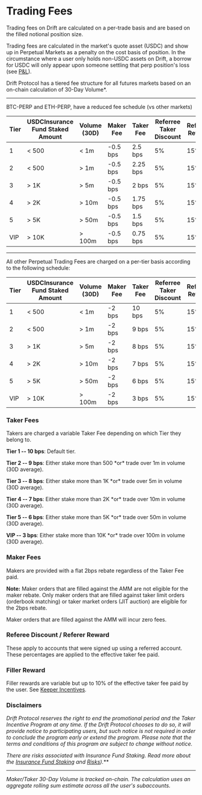 # Trading Fees

Trading fees on Drift are calculated on a per-trade basis and are based on the filled notional position size.

Trading fees are calculated in the market's quote asset (USDC) and show up in Perpetual Markets as a penalty on the cost basis of position. In the circumstance where a user only holds non-USDC assets on Drift, a borrow for USDC will only appear upon someone settling that perp position's loss (see [P&L](/profit-loss/profit-loss-intro)).

Drift Protocol has a tiered fee structure for all futures markets based on an on-chain calculation of 30-Day Volume\*.

---

BTC-PERP and ETH-PERP, have a reduced fee schedule (vs other markets)

| **Tier** | **USDCInsurance Fund Staked Amount** | **Volume (30D)** | **Maker Fee** | **Taker Fee** | **Referree Taker Discount** | **Referrer Reward** | **Filler Reward**  |
| -------- | ----------------------------------------- | ---------------- | ------------- | ------------- | --------------------------- | ------------------- | ------------------ |
| 1        | < 500                                     | < 1m             | -0.5 bps        | 2.5 bps        | 5%                          | 15%                 | 10%\*              |
| 2        | < 500                                     | > 1m             | -0.5 bps        | 2.25 bps         | 5%                          | 15%                 | 10%\*              |
| 3        | > 1K                                      | > 5m             | -0.5 bps        | 2 bps         | 5%                          | 15%                 | 10%\*              |
| 4        | > 2K                                      | > 10m            | -0.5 bps        | 1.75 bps         | 5%                          | 15%                 | 10%\*              |
| 5        | > 5K                                      | > 50m            | -0.5 bps        | 1.5 bps         | 5%                          | 15%                 | 10%\*              |
| VIP      | > 10K                                     | > 100m           | -0.5 bps        | 0.75 bps         | 5%                          | 15%                 | 10%\*              |


---

All other Perpetual Trading Fees are charged on a per-tier basis according to the following schedule:

| **Tier** | **USDCInsurance Fund Staked Amount** | **Volume (30D)** | **Maker Fee** | **Taker Fee** | **Referree Taker Discount** | **Referrer Reward** | **Filler Reward**  |
| -------- | ----------------------------------------- | ---------------- | ------------- | ------------- | --------------------------- | ------------------- | ------------------ |
| 1        | < 500                                     | < 1m       | -2 bps        | 10 bps        | 5%                          | 15%                 | 10%\*              |
| 2        | < 500                                     | > 1m             | -2 bps        | 9 bps         | 5%                          | 15%                 | 10%\*              |
| 3        | > 1K                                      | > 5m             | -2 bps        | 8 bps         | 5%                          | 15%                 | 10%\*              |
| 4        | > 2K                                      | > 10m            | -2 bps        | 7 bps         | 5%                          | 15%                 | 10%\*              |
| 5        | > 5K                                      | > 50m            | -2 bps        | 6 bps         | 5%                          | 15%                 | 10%\*              |
| VIP      | > 10K                                     | > 100m           | -2 bps        | 3 bps         | 5%                          | 15%                 | 10%\*              |

### Taker Fees

Takers are charged a variable Taker Fee depending on which Tier they belong to.

**Tier 1 -- 10 bps**: Default tier.

**Tier 2 -- 9 bps**: Either stake more than 500 *or\* trade over 1m in volume (30D average).

**Tier 3 -- 8 bps**: Either stake more than 1K *or\* trade over 5m in volume (30D average).

**Tier 4 -- 7 bps**: Either stake more than 2K *or\* trade over 10m in volume (30D average).

**Tier 5 -- 6 bps**: Either stake more than 5K *or\* trade over 50m in volume (30D average).

**VIP -- 3 bps**: Either stake more than 10K *or\* trade over 100m in volume (30D average).

### Maker Fees

Makers are provided with a flat 2bps rebate regardless of the Taker Fee paid.

**Note:** Maker orders that are filled against the AMM are not eligible for the maker rebate. Only maker orders that are filled against taker limit orders (orderbook matching) or taker market orders (JIT auction) are eligible for the 2bps rebate.

Maker orders that are filled against the AMM will incur zero fees. 

### Referee Discount / Referer Reward

These apply to accounts that were signed up using a referred account. These percentages are applied to the effective taker fee paid.

### Filler Reward

Filler rewards are variable but up to 10% of the effective taker fee paid by the user. See [Keeper Incentives](/about-v2/keeper-incentives).

### Disclaimers

_Drift Protocol reserves the right to end the promotional period and the Taker Incentive Program at any time. If the Drift Protocol chooses to do so, it will provide notice to participating users, but such notice is not required in order to conclude the program early or extend the program. Please note that the terms and conditions of this program are subject to change without notice._

_There are risks associated with Insurance Fund Staking. Read more about the [Insurance Fund Staking](/insurance-fund/insurance-fund-staking) and [Risks](/security/risks))._**

---

_Maker/Taker 30-Day Volume is tracked on-chain. The calculation uses an aggregate rolling sum estimate across all the user's subaccounts._
